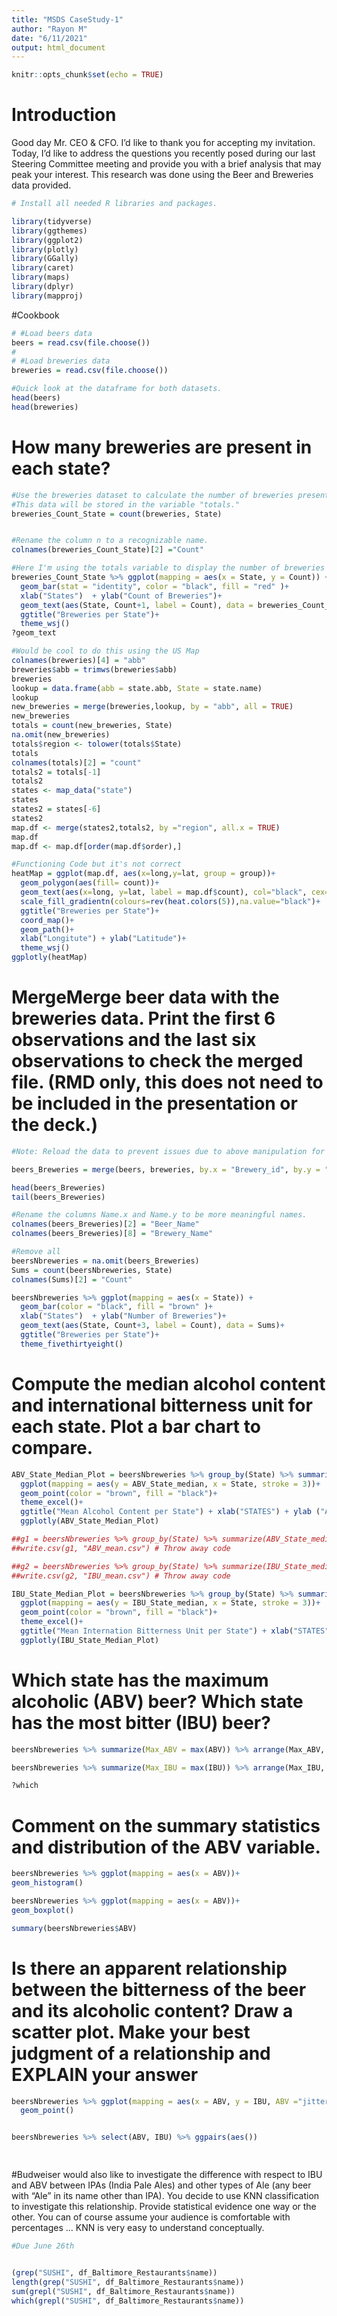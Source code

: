 ```yaml
---
title: "MSDS CaseStudy-1"
author: "Rayon M"
date: "6/11/2021"
output: html_document
---
```


```r
knitr::opts_chunk$set(echo = TRUE)
```


# Introduction

Good day Mr. CEO & CFO. I'd like to thank you for accepting my invitation. Today, I'd like to address the questions you recently posed during our last Steering Committee meeting and provide you with a brief analysis that may peak your interest. This research was done using the Beer and Breweries data provided. 


```r

# Install all needed R libraries and packages.

library(tidyverse)
library(ggthemes)
library(ggplot2)
library(plotly)
library(GGally)
library(caret)
library(maps)
library(dplyr)
library(mapproj)

```

#Cookbook

```r

# #Load beers data
beers = read.csv(file.choose())
# 
# #Load breweries data
breweries = read.csv(file.choose())

#Quick look at the dataframe for both datasets.
head(beers)
head(breweries)


```

# How many breweries are present in each state?

```r

#Use the breweries dataset to calculate the number of breweries present in each State.
#This data will be stored in the variable "totals."
breweries_Count_State = count(breweries, State)


#Rename the column n to a recognizable name.
colnames(breweries_Count_State)[2] ="Count"

#Here I'm using the totals variable to display the number of breweries per State.
breweries_Count_State %>% ggplot(mapping = aes(x = State, y = Count)) +
  geom_bar(stat = "identity", color = "black", fill = "red" )+
  xlab("States")  + ylab("Count of Breweries")+
  geom_text(aes(State, Count+1, label = Count), data = breweries_Count_State, col="blue")+
  ggtitle("Breweries per State")+
  theme_wsj()
?geom_text

#Would be cool to do this using the US Map
colnames(breweries)[4] = "abb"
breweries$abb = trimws(breweries$abb)
breweries
lookup = data.frame(abb = state.abb, State = state.name)
lookup
new_breweries = merge(breweries,lookup, by = "abb", all = TRUE)
new_breweries
totals = count(new_breweries, State)
na.omit(new_breweries)
totals$region <- tolower(totals$State)
totals
colnames(totals)[2] = "count"
totals2 = totals[-1]
totals2
states <- map_data("state")
states
states2 = states[-6]
states2
map.df <- merge(states2,totals2, by ="region", all.x = TRUE)
map.df
map.df <- map.df[order(map.df$order),]

#Functioning Code but it's not correct
heatMap = ggplot(map.df, aes(x=long,y=lat, group = group))+
  geom_polygon(aes(fill= count))+
  geom_text(aes(x=long, y=lat, label = map.df$count), col="black", cex=3)+
  scale_fill_gradientn(colours=rev(heat.colors(5)),na.value="black")+
  ggtitle("Breweries per State")+
  coord_map()+
  geom_path()+
  xlab("Longitute") + ylab("Latitude")+
  theme_wsj()
ggplotly(heatMap)

```


# MergeMerge beer data with the breweries data. Print the first 6 observations and the last six observations to check the merged file.  (RMD only, this does not need to be included in the presentation or the deck.)

```r
#Note: Reload the data to prevent issues due to above manipulation for HeatMap

beers_Breweries = merge(beers, breweries, by.x = "Brewery_id", by.y = "Brew_ID")

head(beers_Breweries)
tail(beers_Breweries)

#Rename the columns Name.x and Name.y to be more meaningful names.
colnames(beers_Breweries)[2] = "Beer_Name"
colnames(beers_Breweries)[8] = "Brewery_Name"

#Remove all 
beersNbreweries = na.omit(beers_Breweries)
Sums = count(beersNbreweries, State)
colnames(Sums)[2] = "Count"

beersNbreweries %>% ggplot(mapping = aes(x = State)) +
  geom_bar(color = "black", fill = "brown" )+
  xlab("States")  + ylab("Number of Breweries")+
  geom_text(aes(State, Count+3, label = Count), data = Sums)+
  ggtitle("Breweries per State")+
  theme_fivethirtyeight()

```

# Compute the median alcohol content and international bitterness unit for each state. Plot a bar chart to compare.

```r

ABV_State_Median_Plot = beersNbreweries %>% group_by(State) %>% summarize(ABV_State_median = median(ABV)) %>%
  ggplot(mapping = aes(y = ABV_State_median, x = State, stroke = 3))+
  geom_point(color = "brown", fill = "black")+
  theme_excel()+
  ggtitle("Mean Alcohol Content per State") + xlab("STATES") + ylab ("ABV Mean")
  ggplotly(ABV_State_Median_Plot)

##g1 = beersNbreweries %>% group_by(State) %>% summarize(ABV_State_median = median(ABV)) # Throw away code
##write.csv(g1, "ABV_mean.csv") # Throw away code

##g2 = beersNbreweries %>% group_by(State) %>% summarize(IBU_State_median = median(IBU)) # Throw away code
##write.csv(g2, "IBU_mean.csv") # Throw away code

IBU_State_Median_Plot = beersNbreweries %>% group_by(State) %>% summarize(IBU_State_median = median(IBU)) %>%
  ggplot(mapping = aes(y = IBU_State_median, x = State, stroke = 3))+
  geom_point(color = "brown", fill = "black")+
  theme_excel()+
  ggtitle("Mean Internation Bitterness Unit per State") + xlab("STATES") + ylab ("IBU Mean")
  ggplotly(IBU_State_Median_Plot)

```
# Which state has the maximum alcoholic (ABV) beer? Which state has the most bitter (IBU) beer?

```r

beersNbreweries %>% summarize(Max_ABV = max(ABV)) %>% arrange(Max_ABV, by_group = TRUE)

beersNbreweries %>% summarize(Max_IBU = max(IBU)) %>% arrange(Max_IBU, by_group = TRUE)

?which
```

# Comment on the summary statistics and distribution of the ABV variable.

```r

beersNbreweries %>% ggplot(mapping = aes(x = ABV))+
geom_histogram()

beersNbreweries %>% ggplot(mapping = aes(x = ABV))+
geom_boxplot()

summary(beersNbreweries$ABV)

```

# Is there an apparent relationship between the bitterness of the beer and its alcoholic content? Draw a scatter plot.  Make your best judgment of a relationship and EXPLAIN your answer

```r

beersNbreweries %>% ggplot(mapping = aes(x = ABV, y = IBU, ABV ="jitter", color = State)) +
  geom_point()


beersNbreweries %>% select(ABV, IBU) %>% ggpairs(aes())

  


```

#Budweiser would also like to investigate the difference with respect to IBU and ABV between IPAs (India Pale Ales) and other types of Ale (any beer with “Ale” in its name other than IPA).  You decide to use KNN classification to investigate this relationship.  Provide statistical evidence one way or the other. You can of course assume your audience is comfortable with percentages … KNN is very easy to understand conceptually.


```r
#Due June 26th


(grep("SUSHI", df_Baltimore_Restaurants$name))
length(grep("SUSHI", df_Baltimore_Restaurants$name))
sum(grepl("SUSHI", df_Baltimore_Restaurants$name))
which(grepl("SUSHI", df_Baltimore_Restaurants$name))

```

